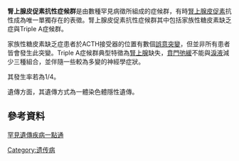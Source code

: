 '''腎上腺皮促素抗性症候群'''是由數種罕見病徵所組成的症候群，有時[[腎上腺皮促素|腎上腺皮促素]]抗性成為唯一單獨存在的表徵。腎上腺皮促素抗性症候群其中包括家族性糖皮素缺乏症與Triple A症候群。

家族性糖皮素缺乏症患者於ACTH接受器的位置有數個[[誤意突變|誤意突變]]，但並非所有患者皆會發生此突變。Triple A症候群典型特徵為[[腎上腺|腎上腺]]缺失，[[賁門弛緩|賁門弛緩]]不能與[[淚液|淚液]]減少三種組合，並伴隨一些較為多變的神經學症狀。

其發生率若為1/4。

遺傳方面，其遺傳方式為一體染色體隱性遺傳。

==參考資料==
[https://web.archive.org/web/20121027175243/http://www.genes-at-taiwan.com.tw/genehelp/ 罕見遺傳疾病一點通]

[[Category:遗传病|Category:遗传病]]
